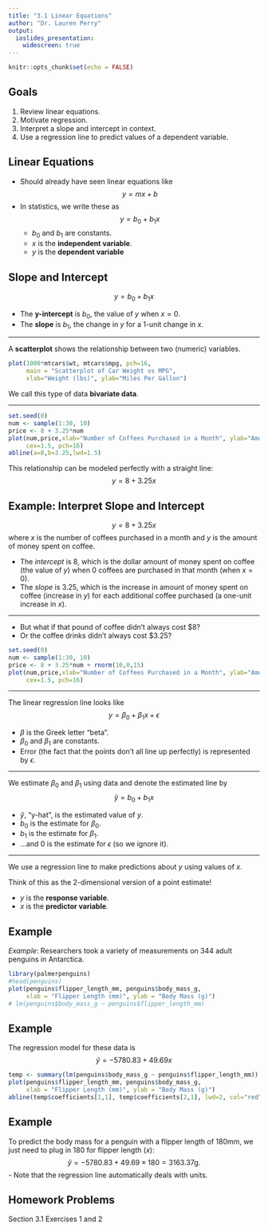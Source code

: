 ```yaml
---
title: "3.1 Linear Equations"
author: "Dr. Lauren Perry"
output:
  ioslides_presentation: 
    widescreen: true
---
```


```r
knitr::opts_chunk$set(echo = FALSE)
```

## Goals

1. Review linear equations.
2. Motivate regression.
3. Interpret a slope and intercept in context. 
4. Use a regression line to predict values of a dependent variable.

## Linear Equations

- Should already have seen linear equations like $$y=mx+b$$
- In statistics, we write these as
$$y=b_0 + b_1x$$ 
    - $b_0$ and $b_1$ are constants.
    - $x$ is the **independent variable**.
    - $y$ is the **dependent variable** 

## Slope and Intercept

$$y=b_0 + b_1x$$ 

- The **y-intercept** is $b_0$, the value of $y$ when $x=0$. 
- The **slope** is $b_1$, the change in $y$ for a 1-unit change in $x$.

***

A **scatterplot** shows the relationship between two (numeric) variables.

```r
plot(1000*mtcars$wt, mtcars$mpg, pch=16,
     main = "Scatterplot of Car Weight vs MPG",
     xlab="Weight (lbs)", ylab="Miles Per Gallon")
```

We call this type of data **bivariate data**.

***

```r
set.seed(0)
num <- sample(1:30, 10)
price <- 8 + 3.25*num
plot(num,price,xlab="Number of Coffees Purchased in a Month", ylab="Amount of Money Spent on Coffee",
     cex=1.5, pch=16)
abline(a=8,b=3.25,lwd=1.5)
```

This relationship can be modeled perfectly with a straight line: $$y = 8 + 3.25x$$ 

## Example: Interpret Slope and Intercept

$$y = 8 + 3.25x$$ where $x$ is the number of coffees purchased in a month and $y$ is the amount of money spent on coffee.

- The *intercept* is 8, which is the dollar amount of money spent on coffee (the value of $y$) when 0 coffees are purchased in that month (when $x=0$).
- The *slope* is 3.25, which is the increase in amount of money spent on coffee (increase in $y$) for each additional coffee purchased (a one-unit increase in $x$).

***

- But what if that pound of coffee didn't always cost \$8? 
- Or the coffee drinks didn't always cost \$3.25? 

```r
set.seed(0)
num <- sample(1:30, 10)
price <- 8 + 3.25*num + rnorm(10,0,15)
plot(num,price,xlab="Number of Coffees Purchased in a Month", ylab="Amount of Money Spent on Coffee",
     cex=1.5, pch=16)
```

***

The linear regression line looks like $$y = \beta_0 + \beta_1x + \epsilon$$

-   $\beta$ is the Greek letter "beta".
-   $\beta_0$ and $\beta_1$ are constants.
-   Error (the fact that the points don't all line up perfectly) is
    represented by $\epsilon$.

***

We estimate $\beta_0$ and $\beta_1$ using data and denote the estimated line by $$\hat{y} = b_0 + b_1x $$

-   $\hat{y}$, "y-hat", is the estimated value of $y$.
-   $b_0$ is the estimate for $\beta_0$.
-   $b_1$ is the estimate for $\beta_1$.
-   ...and 0 is the estimate for $\epsilon$ (so we ignore it).

***

We use a regression line to make predictions about $y$ using values of
$x$. 

Think of this as the 2-dimensional version of a point estimate!

-   $y$ is the **response variable**.
-   $x$ is the **predictor variable**.

## Example

*Example*: Researchers took a variety of measurements on 344 adult
penguins in Antarctica.

```r
library(palmerpenguins)
#head(penguins)
plot(penguins$flipper_length_mm, penguins$body_mass_g,
     xlab = "Flipper Length (mm)", ylab = "Body Mass (g)")
# lm(penguins$body_mass_g ~ penguins$flipper_length_mm)
```

## Example

The regression model for these data is $$\hat{y}=-5780.83 + 49.69x$$

```r
temp <- summary(lm(penguins$body_mass_g ~ penguins$flipper_length_mm))
plot(penguins$flipper_length_mm, penguins$body_mass_g,
     xlab = "Flipper Length (mm)", ylab = "Body Mass (g)")
abline(temp$coefficients[1,1], temp$coefficients[2,1], lwd=2, col="red")
```

## Example

To predict the body mass for a penguin with a flipper length of 180mm, we just need to plug in 180 for flipper length ($x$):
$$\hat{y}=-5780.83 + 49.69\times 180 = 3163.37\text{g}.$$ 
- Note that the regression line automatically deals with units.

## Homework Problems

Section 3.1 Exercises 1 and 2